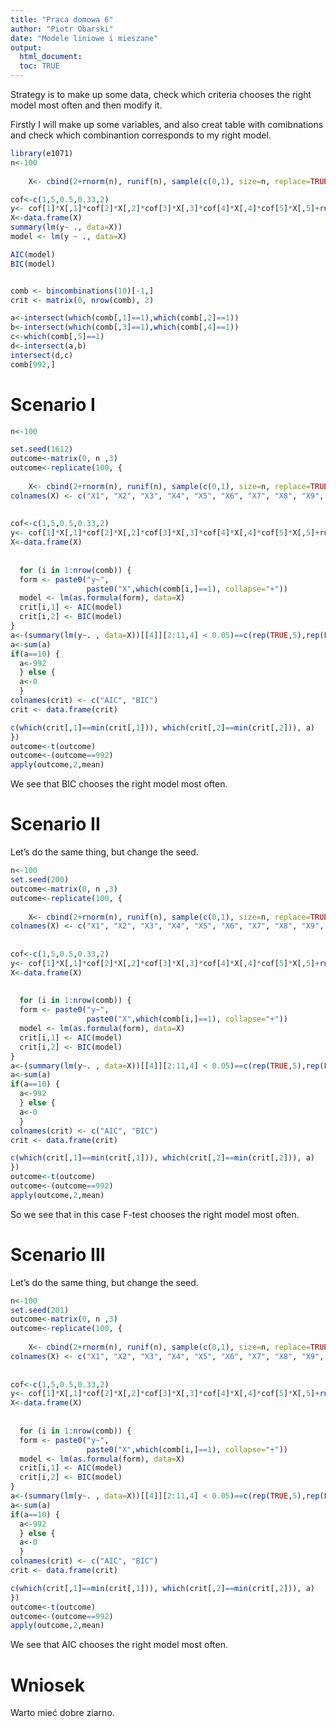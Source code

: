 ```yaml
---
title: "Praca domowa 6"
author: "Piotr Obarski"
date: "Modele liniowe i mieszane"
output: 
  html_document:
  toc: TRUE
---
```


Strategy is to make up some data, check which criteria chooses the right model most often and then modify it.

Firstly I will make up some variables, and also creat table with comibnations and check which combinantion corresponds to my right model.

```r
library(e1071)
n<-100
  
    X<- cbind(2+rnorm(n), runif(n), sample(c(0,1), size=n, replace=TRUE, prob=c(0.5, 0.5)), sample(c(0.5,3,2,5,1), size=n, replace=TRUE), sample(c(0,1), size=n, replace=TRUE, prob=c(0.25, 0.75)), log(abs(rnorm(n))), rexp(n), rpois(n, 5), rcauchy(n), sample(c(3,1), size=n, replace=TRUE, prob=c(0.25, 0.75)))

cof<-c(1,5,0.5,0.33,2)
y<- cof[1]*X[,1]*cof[2]*X[,2]*cof[3]*X[,3]*cof[4]*X[,4]*cof[5]*X[,5]+rnorm(100)
X<-data.frame(X)
summary(lm(y~ ., data=X))
model <- lm(y ~ ., data=X)

AIC(model)
BIC(model)


comb <- bincombinations(10)[-1,]
crit <- matrix(0, nrow(comb), 2)

a<-intersect(which(comb[,1]==1),which(comb[,2]==1))
b<-intersect(which(comb[,3]==1),which(comb[,4]==1))
c<-which(comb[,5]==1)
d<-intersect(a,b)
intersect(d,c)
comb[992,]
```

# Scenario I

```r
n<-100

set.seed(1612)
outcome<-matrix(0, n ,3)
outcome<-replicate(100, {
  
    X<- cbind(2+rnorm(n), runif(n), sample(c(0,1), size=n, replace=TRUE, prob=c(0.5, 0.5)), sample(c(0.5,3,2,5,1), size=n, replace=TRUE), sample(c(0,1), size=n, replace=TRUE, prob=c(0.25, 0.75)), log(abs(rnorm(n))), rexp(n), rpois(n, 5), rcauchy(n), sample(c(3,1), size=n, replace=TRUE, prob=c(0.25, 0.75)))
colnames(X) <- c("X1", "X2", "X3", "X4", "X5", "X6", "X7", "X8", "X9", "X10")
    
    
cof<-c(1,5,0.5,0.33,2)
y<- cof[1]*X[,1]*cof[2]*X[,2]*cof[3]*X[,3]*cof[4]*X[,4]*cof[5]*X[,5]+rnorm(n)
X<-data.frame(X)
  
  
  for (i in 1:nrow(comb)) {
  form <- paste0("y~",
                 paste0("X",which(comb[i,]==1), collapse="+"))
  model <- lm(as.formula(form), data=X)
  crit[i,1] <- AIC(model)
  crit[i,2] <- BIC(model)
}
a<-(summary(lm(y~. , data=X))[[4]][2:11,4] < 0.05)==c(rep(TRUE,5),rep(FALSE, 5))
a<-sum(a)
if(a==10) {
  a<-992 
  } else {
  a<-0
  }
colnames(crit) <- c("AIC", "BIC")
crit <- data.frame(crit)

c(which(crit[,1]==min(crit[,1])), which(crit[,2]==min(crit[,2])), a) 
})
outcome<-t(outcome)
outcome<-(outcome==992)
apply(outcome,2,mean)

```

We see that BIC chooses the right model most often.

# Scenario II

Let's do the same thing, but change the seed.

```r

n<-100
set.seed(200)
outcome<-matrix(0, n ,3)
outcome<-replicate(100, {
  
    X<- cbind(2+rnorm(n), runif(n), sample(c(0,1), size=n, replace=TRUE, prob=c(0.5, 0.5)), sample(c(0.5,3,2,5,1), size=n, replace=TRUE), sample(c(0,1), size=n, replace=TRUE, prob=c(0.25, 0.75)), log(abs(rnorm(n))), rexp(n), rpois(n, 5), rcauchy(n), sample(c(3,1), size=n, replace=TRUE, prob=c(0.25, 0.75)))
colnames(X) <- c("X1", "X2", "X3", "X4", "X5", "X6", "X7", "X8", "X9", "X10")
    
    
cof<-c(1,5,0.5,0.33,2)
y<- cof[1]*X[,1]*cof[2]*X[,2]*cof[3]*X[,3]*cof[4]*X[,4]*cof[5]*X[,5]+rnorm(n)
X<-data.frame(X)
  
  
  for (i in 1:nrow(comb)) {
  form <- paste0("y~",
                 paste0("X",which(comb[i,]==1), collapse="+"))
  model <- lm(as.formula(form), data=X)
  crit[i,1] <- AIC(model)
  crit[i,2] <- BIC(model)
}
a<-(summary(lm(y~. , data=X))[[4]][2:11,4] < 0.05)==c(rep(TRUE,5),rep(FALSE, 5))
a<-sum(a)
if(a==10) {
  a<-992 
  } else {
  a<-0
  }
colnames(crit) <- c("AIC", "BIC")
crit <- data.frame(crit)

c(which(crit[,1]==min(crit[,1])), which(crit[,2]==min(crit[,2])), a) 
})
outcome<-t(outcome)
outcome<-(outcome==992)
apply(outcome,2,mean)


```

So we see that in this case F-test chooses the right model most often.


# Scenario III

Let's do the same thing, but change the seed.

```r

n<-100
set.seed(201)
outcome<-matrix(0, n ,3)
outcome<-replicate(100, {
  
    X<- cbind(2+rnorm(n), runif(n), sample(c(0,1), size=n, replace=TRUE, prob=c(0.5, 0.5)), sample(c(0.5,3,2,5,1), size=n, replace=TRUE), sample(c(0,1), size=n, replace=TRUE, prob=c(0.25, 0.75)), log(abs(rnorm(n))), rexp(n), rpois(n, 5), rcauchy(n), sample(c(3,1), size=n, replace=TRUE, prob=c(0.25, 0.75)))
colnames(X) <- c("X1", "X2", "X3", "X4", "X5", "X6", "X7", "X8", "X9", "X10")
    
    
cof<-c(1,5,0.5,0.33,2)
y<- cof[1]*X[,1]*cof[2]*X[,2]*cof[3]*X[,3]*cof[4]*X[,4]*cof[5]*X[,5]+rnorm(n)
X<-data.frame(X)
  
  
  for (i in 1:nrow(comb)) {
  form <- paste0("y~",
                 paste0("X",which(comb[i,]==1), collapse="+"))
  model <- lm(as.formula(form), data=X)
  crit[i,1] <- AIC(model)
  crit[i,2] <- BIC(model)
}
a<-(summary(lm(y~. , data=X))[[4]][2:11,4] < 0.05)==c(rep(TRUE,5),rep(FALSE, 5))
a<-sum(a)
if(a==10) {
  a<-992 
  } else {
  a<-0
  }
colnames(crit) <- c("AIC", "BIC")
crit <- data.frame(crit)

c(which(crit[,1]==min(crit[,1])), which(crit[,2]==min(crit[,2])), a) 
})
outcome<-t(outcome)
outcome<-(outcome==992)
apply(outcome,2,mean)

```

We see that AIC chooses the right model most often.

# Wniosek

Warto mieć dobre ziarno.